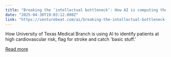 ```yaml
---
title: "Breaking the ‘intellectual bottleneck’: How AI is computing the previously uncomputable in healthcare"
date: "2025-04-30T19:03:12.000Z"
link: "https://venturebeat.com/ai/breaking-the-intellectual-bottleneck-how-ai-is-computing-the-previously-uncomputible-in-healthcare/"
---
```


How University of Texas Medical Branch is using AI to identify patients at high cardiovascular risk, flag for stroke and catch 'basic stuff.'

[Read more](https://venturebeat.com/ai/breaking-the-intellectual-bottleneck-how-ai-is-computing-the-previously-uncomputible-in-healthcare/)
